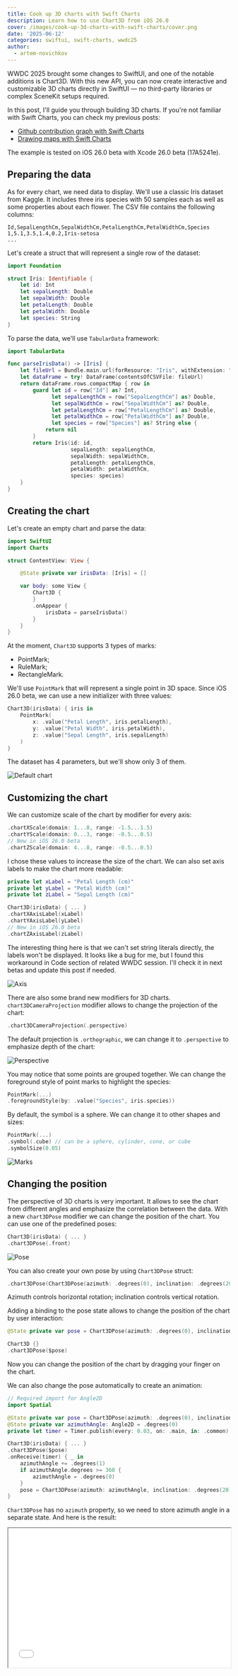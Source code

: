```yaml
---
title: Cook up 3D charts with Swift Charts
description: Learn how to use Chart3D from iOS 26.0
cover: /images/cook-up-3d-charts-with-swift-charts/cover.png
date: '2025-06-12'
categories: swiftui, swift-charts, wwdc25
author:
  - artem-novichkov
---
```


WWDC 2025 brought some changes to SwiftUI, and one of the notable additions is Chart3D. With this new API, you can now create interactive and customizable 3D charts directly in SwiftUI — no third-party libraries or complex SceneKit setups required.

In this post, I'll guide you through building 3D charts. If you're not familiar with Swift Charts, you can check my previous posts:

- [Github contribution graph with Swift Charts](https://www.artemnovichkov.com/blog/github-contribution-graph-swift-charts)
- [Drawing maps with Swift Charts](https://www.artemnovichkov.com/blog/drawing-maps-with-swift-charts)

<Callout type="info" emoji="️ℹ️">
  The example is tested on iOS 26.0 beta with Xcode 26.0 beta (17A5241e).
</Callout>

## Preparing the data

As for every chart, we need data to display. We'll use a classic Iris dataset from Kaggle. It includes three iris species with 50 samples each as well as some properties about each flower.
The CSV file contains the following columns:

```csv
Id,SepalLengthCm,SepalWidthCm,PetalLengthCm,PetalWidthCm,Species
1,5.1,3.5,1.4,0.2,Iris-setosa
...
```

Let's create a struct that will represent a single row of the dataset:

```swift
import Foundation

struct Iris: Identifiable {
    let id: Int
    let sepalLength: Double
    let sepalWidth: Double
    let petalLength: Double
    let petalWidth: Double
    let species: String
}
```

To parse the data, we'll use `TabularData` framework:

```swift
import TabularData

func parseIrisData() -> [Iris] {
    let fileUrl = Bundle.main.url(forResource: "Iris", withExtension: "csv")!
    let dataFrame = try! DataFrame(contentsOfCSVFile: fileUrl)
    return dataFrame.rows.compactMap { row in
        guard let id = row["Id"] as? Int,
              let sepalLengthCm = row["SepalLengthCm"] as? Double,
              let sepalWidthCm = row["SepalWidthCm"] as? Double,
              let petalLengthCm = row["PetalLengthCm"] as? Double,
              let petalWidthCm = row["PetalWidthCm"] as? Double,
              let species = row["Species"] as? String else {
            return nil
        }
        return Iris(id: id,
                    sepalLength: sepalLengthCm,
                    sepalWidth: sepalWidthCm,
                    petalLength: petalLengthCm,
                    petalWidth: petalWidthCm,
                    species: species)
    }
}
```

## Creating the chart

Let's create an empty chart and parse the data:

```swift
import SwiftUI
import Charts

struct ContentView: View {

    @State private var irisData: [Iris] = []

    var body: some View {
        Chart3D {
        }
        .onAppear {
            irisData = parseIrisData()
        }
    }
}
```

At the moment, `Chart3D` supports 3 types of marks:

- PointMark;
- RuleMark;
- RectangleMark.

We'll use `PointMark` that will represent a single point in 3D space. Since iOS 26.0 beta, we can use a new initializer with three values:

```swift
Chart3D(irisData) { iris in
    PointMark(
        x: .value("Petal Length", iris.petalLength),
        y: .value("Petal Width", iris.petalWidth),
        z: .value("Sepal Length", iris.sepalLength)
    )
}
```

The dataset has 4 parameters, but we'll show only 3 of them.

![Default chart](/images/cook-up-3d-charts-with-swift-charts/default.png)

## Customizing the chart

We can customize scale of the chart by modifier for every axis:

```swift
.chartXScale(domain: 1...8, range: -1.5...1.5)
.chartYScale(domain: 0...3, range: -0.5...0.5)
// New in iOS 26.0 beta
.chartZScale(domain: 4...8, range: -0.5...0.5)
```

I chose these values to increase the size of the chart. We can also set axis labels to make the chart more readable:

```swift
private let xLabel = "Petal Length (cm)"
private let yLabel = "Petal Width (cm)"
private let zLabel = "Sepal Length (cm)"

Chart3D(irisData) { ... }
.chartXAxisLabel(xLabel)
.chartYAxisLabel(yLabel)
// New in iOS 26.0 beta
.chartZAxisLabel(zLabel)
```

The interesting thing here is that we can't set string literals directly, the labels won't be displayed. It looks like a bug for me, but I found this workaround in Code section of related WWDC session. I'll check it in next betas and update this post if needed.

![Axis](/images/cook-up-3d-charts-with-swift-charts/axis.png)

There are also some brand new modifiers for 3D charts. `chart3DCameraProjection` modifier allows to change the projection of the chart:

```swift
.chart3DCameraProjection(.perspective)
```
The default projection is `.orthographic`, we can change it to `.perspective` to emphasize depth of the chart:

![Perspective](/images/cook-up-3d-charts-with-swift-charts/perspective.png)

You may notice that some points are grouped together. We can change the foreground style of point marks to highlight the species:

```swift
PointMark(...)
.foregroundStyle(by: .value("Species", iris.species))
```

By default, the symbol is a sphere. We can change it to other shapes and sizes:

```swift
PointMark(...)
.symbol(.cube) // can be a sphere, cylinder, cone, or cube
.symbolSize(0.05)
```

![Marks](/images/cook-up-3d-charts-with-swift-charts/marks.png)

## Changing the position

The perspective of 3D charts is very important. It allows to see the chart from different angles and emphasize the correlation between the data. With a new `chart3DPose` modifier we can change the position of the chart. You can use one of the predefined poses:

```swift
Chart3D(irisData) { ... }
.chart3DPose(.front)
```

![Pose](/images/cook-up-3d-charts-with-swift-charts/pose.png)

You can also create your own pose by using `Chart3DPose` struct:

```swift
.chart3DPose(Chart3DPose(azimuth: .degrees(0), inclination: .degrees(20)))
```

Azimuth controls horizontal rotation; inclination controls vertical rotation.

Adding a binding to the pose state allows to change the position of the chart by user interaction:

```swift
@State private var pose = Chart3DPose(azimuth: .degrees(0), inclination: .degrees(20))

Chart3D {}
.chart3DPose($pose)
```

Now you can change the position of the chart by dragging your finger on the chart.

We can also change the pose automatically to create an animation:

```swift
// Required import for Angle2D
import Spatial

@State private var pose = Chart3DPose(azimuth: .degrees(0), inclination: .degrees(20))
@State private var azimuthAngle: Angle2D = .degrees(0)
private let timer = Timer.publish(every: 0.03, on: .main, in: .common).autoconnect()

Chart3D(irisData) { ... }
.chart3DPose($pose)
.onReceive(timer) { _ in
    azimuthAngle += .degrees(1)
    if azimuthAngle.degrees >= 360 {
        azimuthAngle = .degrees(0)
    }
    pose = Chart3DPose(azimuth: azimuthAngle, inclination: .degrees(20))
}
```

`Chart3DPose` has no `azimuth` property, so we need to store azimuth angle in a separate state. And here is the result:

<iframe
  width="100%"
  height="315"
  src="//www.youtube.com/embed/m_9gFePo4BA"
  allow="accelerometer; autoplay; encrypted-media; gyroscope; picture-in-picture"
  allowFullScreen
/>

## Conclusion

The new Chart3D in SwiftUI opens new possibilities for data visualization. Whether you're plotting scientific data or interactive dashboards, 3D charts add depth — literally and visually — to your app. 

Moreover, if you're developing a visionOS app, you can use Chart3D to visualize the data as well.

![visionOS](/images/cook-up-3d-charts-with-swift-charts/visionos.png)

The full code is available on [GitHub](https://github.com/artemnovichkov/Chart3DExample).

## References

- [Chart3D](https://developer.apple.com/documentation/Charts/Chart3D) documentation
- [Iris dataset](https://www.kaggle.com/datasets/uciml/iris) from Kaggle
- [Bring Swift Charts to the third dimension](https://developer.apple.com/videos/play/wwdc2025/313) from WWDC25